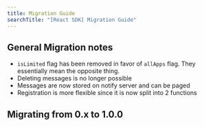 ```yaml
---
title: Migration Guide
searchTitle: "[React SDK] Migration Guide"
---
```



## General Migration notes

- `isLimited` flag has been removed in favor of `allApps` flag. They essentially mean the opposite thing.
- Deleting messages is no longer possible
- Messages are now stored on notify server and can be paged
- Registration is more flexible since it is now split into 2 functions

## Migrating from 0.x to 1.0.0

<Migration />
